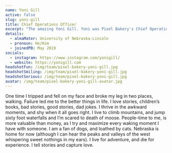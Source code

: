 ```yaml
---
name: Yoni Gill
active: false
slug: yoni-gill
title: Chief Operations Officer
excerpt: "The amazing Yoni Gill. Yoni was Pixel Bakery's Chief Operations Officer. He has since moved on, but his impact still remains."
details:
  - almaMater: University of Nebraska-Lincoln
  - pronoun: He/Him
  - joinedPB: May 2019
socials:
  - instagram: https://www.instagram.com/yonigill/
  - website: https://yonigill.com
headshotFun: /img/team/pixel-bakery-yoni-gill.jpg
headshotSmiling: /img/team/pixel-bakery-yoni-gill.jpg
headshotSerious: /img/team/pixel-bakery-yoni-gill.jpg
avatar: /img/team/pixel-bakery-yoni-gill-avatar.jpg
---
```


One time I tripped and fell on my face and broke my leg in two places, walking. Failure led me to the better things in life. I love stories, children’s books, bad stories, good stories, dad jokes. I thrive in the awkward moments, and shy when it all goes right. I live to climb mountains, and jump sixty foot waterfalls and I’m scared to death of moose. People-time to me, is more valuable than money, as I try and maximize every waking moment I have with someone. I am a fan of dogs, and loathed by cats.  Nebraska is home for now (although I can hear the peaks and valleys of the west whispering sweet nothings in my ears). I live for adventure, and die for experience. I tell stories and capture love.